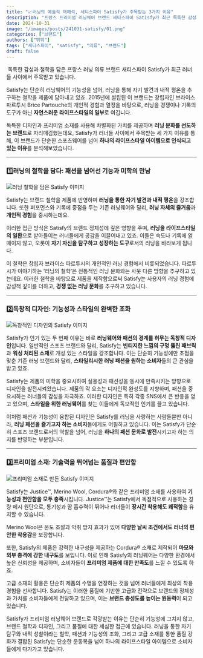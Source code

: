 ```yaml
---
title: "📈러닝의 예술적 재해석, 세티스파이 Satisfy가 주목받는 3가지 이유"
description: "프랑스 프리미엄 러닝웨어 브랜드 세티스파이 Satisfy가 최근 독특한 감성과 철학으로 러너들 사이에서 큰 인기를 끌고 있습니다. Satisfy가 단순한 운동복을 넘어 하나의 라이프스타일 아이템으로 자리 잡게 된 세 가지 이유를 알아봅니다."
date: 2024-10-31
image: "/images/posts/241031-satisfy/01.png"
categories: ["브랜드"]
authors: ["뛰뛰"]
tags: ["세티스파이", "satisfy", "의류", "브랜드"]
draft: false
---
```


 독특한 감성과 철학을 담은 프랑스 러닝 의류 브랜드 새티스파이 Satisfy가 최근 러너들 사이에서 주목받고 있습니다.

 Satisfy는 단순히 러닝웨어의 기능성을 넘어, 러닝을 통해 자기 발견과 내적 평온을 추구하는 철학을 제품에 담아내고 있죠. 2015년에 설립된 이 브랜드는 창립자인 브라이스 파르투시 Brice Partouche의 개인적 경험과 열정을 바탕으로, 러닝을 경쟁이나 기록의 도구가 아닌 **자연스러운 라이프스타일의 일부**로 여깁니다.

 독특한 디자인과 프리미엄 소재를 사용해 차별화된 가치를 제공하며 **러닝 문화를 선도하는 브랜드**로 자리매김했는데요, Satisfy가 러너들 사이에서 주목받는 세 가지 이유를 통해, 이 브랜드가 단순한 스포츠웨어를 넘어 **하나의 라이프스타일 아이템으로 인식되고 있는 이유**를 분석해보았습니다.

---

### 1️⃣러닝의 철학을 담다: 패션을 넘어선 기능과 미학의 만남

<Image 
src="/images/posts/241031-satisfy/02.jpg" 
alt="러닝 철학을 담은 Satisfy 이미지" layout="responsive" 
caption="Satisfy 창립자 브라이스 파르투시 Brice Partouche"
/>

Satisfy는 브랜드 철학을 제품에 반영하며 **러닝을 통한 자기 발견과 내적 평온**을 강조합니다. 또한 퍼포먼스와 기록에 중점을 두는 기존 러닝웨어와 달리, **러닝 자체의 즐거움**과 **개인적 경험**을 중시하는데요.

이러한 접근 방식은 Satisfy의 브랜드 정체성에 깊은 영향을 주며, **러닝을 라이프스타일의 일환**으로 받아들이는 러너들에게 공감을 이끌어내고 있죠. 이들은 속도나 기록에 얽매이지 않고, 오롯이 **자기 자신을 탐구하고 성장하는 도구**로서의 러닝을 바라보게 됩니다.

이 철학은 창립자 브라이스 파르투시의 개인적인 러닝 경험에서 비롯되었습니다. 파르투시가 이야기하는 ‘러닝의 철학’은 전통적인 러닝 문화와는 사뭇 다른 방향을 추구하고 있는데요. 이러한 철학을 바탕으로 제품을 제작함으로써 Satisfy는 사용자의 러닝 경험에 감성적 깊이를 더하고, **경쟁 없는 러닝 문화**를 추구하고 있습니다.

---

### 2️⃣독창적 디자인: 기능성과 스타일의 완벽한 조화

<Image 
src="/images/posts/241031-satisfy/03.jpg" 
alt="독창적인 디자인의 Satisfy 이미지" layout="responsive"
/>


Satisfy가 인기 있는 두 번째 이유는 바로 **러닝웨어와 패션의 경계를 허무는 독창적 디자인**입니다. 일반적인 스포츠 브랜드와 달리, Satisfy는 **빈티지한 느낌의 구멍 뚫린 패브릭**과 **워싱 처리된 소재**로 개성 있는 스타일을 강조합니다. 이는 단순히 기능성에만 초점을 맞춘 기존 러닝 브랜드와 달리, **스타일리시한 러닝 패션을 원하는 소비자**들의 큰 관심을 받고 있죠.

Satisfy는 제품의 미학을 중요시하여 실용성과 패션성을 동시에 만족시키는 방향으로 디자인을 발전시켜왔습니다. 제품의 각 요소는 디자인적 완성도를 지향하며, 패션을 중요시하는 러너들의 감성을 자극하죠. 이러한 디자인은 특히 각종 SNS에서 큰 반응을 얻고 있으며, **스타일을 위한 러닝웨어**를 찾는 이들에게 독보적인 인기를 끌고 있습니다.

이처럼 패션과 기능성이 융합된 디자인은 Satisfy를 러닝을 사랑하는 사람들뿐만 아니라, **러닝 패션을 즐기고자 하는 소비자**들에게도 어필하고 있습니다. 이는 Satisfy가 단순히 스포츠 브랜드로서의 역할을 넘어, 러닝을 **하나의 패션 문화로 발전**시키고자 하는 의지를 반영하는 부분입니다.

---

### 3️⃣프리미엄 소재: 기술력을 뛰어넘는 품질과 편안함

<Image src="/images/posts/241031-satisfy/04.jpg" alt="프리미엄 소재로 만든 Satisfy 이미지" layout="responsive" />

Satisfy는 Justice™, Merino Wool, Cordura®와 같은 프리미엄 소재를 사용하여 **기능성과 편안함을 모두 충족**시킵니다. Justice™는 Satisfy에서 독점적으로 사용하는 경량 메시 원단으로, 통기성과 땀 흡수력이 뛰어나 러너들이 **장시간 착용해도 쾌적함**을 유지할 수 있습니다.

Merino Wool은 온도 조절과 악취 방지 효과가 있어 **다양한 날씨 조건에서도 러너의 편안한 착용감**을 보장합니다.

또한, Satisfy의 제품은 강력한 내구성을 제공하는 Cordura® 소재로 제작되어 **마모와 외부 충격에 강한 내구도**를 보입니다. 이로 인해 Satisfy의 러닝웨어는 다양한 환경에서 높은 신뢰성을 제공하며, 소비자들이 **프리미엄 제품에 대한 만족도**를 느낄 수 있도록 하죠.

고급 소재의 활용은 단순히 제품의 수명을 연장하는 것을 넘어 러너들에게 최상의 착용 경험을 선사합니다. Satisfy는 이러한 품질에 기반한 고급화 전략으로 브랜드의 정체성과 가치를 소비자들에게 전달하고 있으며, 이는 **브랜드 충성도를 높이는 원동력**이 되고 있습니다.

Satisfy가 프리미엄 러닝웨어 브랜드로 각광받는 이유는 단순히 기능성에 그치지 않고, 브랜드 철학과 디자인, 그리고 품질에 대한 세심한 접근에 있습니다. 러닝을 통한 자기 탐구와 내적 성찰이라는 철학, 패션과 기능성의 조화, 그리고 고급 소재를 통한 품질 강화가 결합된 Satisfy는 단순한 운동복을 넘어 하나의 라이프스타일 아이템으로 소비자들에게 다가가고 있습니다.

